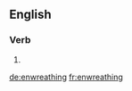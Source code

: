 ==English==

===Verb===
{{head|en|present participle}}

# {{present participle of|enwreathe|lang=en|nocat=1}}

[[de:enwreathing]]
[[fr:enwreathing]]